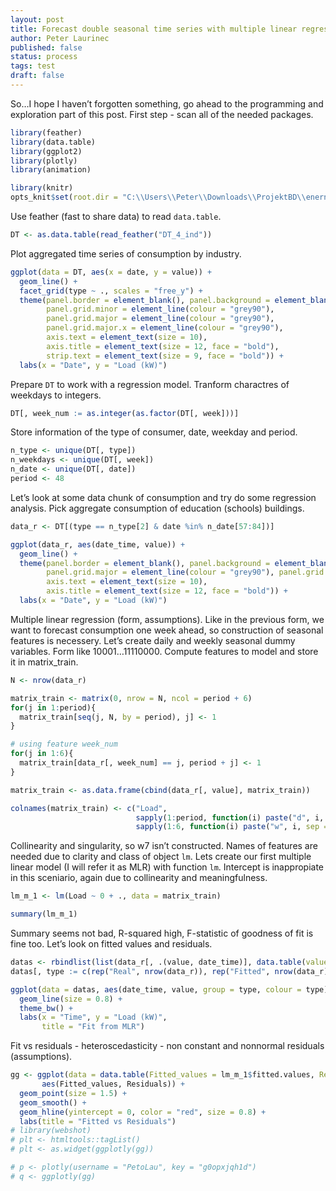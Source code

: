 ```yaml
---
layout: post
title: Forecast double seasonal time series with multiple linear regression in R
author: Peter Laurinec
published: false
status: process
tags: test
draft: false
---
```


So...I hope I haven't forgotten something, go ahead to the programming and exploration part of this post. First step - scan all of the needed packages.
```r
library(feather)
library(data.table)
library(ggplot2)
library(plotly)
library(animation)
```

```r
library(knitr)
opts_knit$set(root.dir = "C:\\Users\\Peter\\Downloads\\ProjektBD\\enernoc\\")
```

Use feather (fast to share data) to read `data.table`.
```r
DT <- as.data.table(read_feather("DT_4_ind"))
```

Plot aggregated time series of consumption by industry.
```r
ggplot(data = DT, aes(x = date, y = value)) +
  geom_line() + 
  facet_grid(type ~ ., scales = "free_y") +
  theme(panel.border = element_blank(), panel.background = element_blank(),
        panel.grid.minor = element_line(colour = "grey90"),
        panel.grid.major = element_line(colour = "grey90"),
        panel.grid.major.x = element_line(colour = "grey90"),
        axis.text = element_text(size = 10),
        axis.title = element_text(size = 12, face = "bold"),
        strip.text = element_text(size = 9, face = "bold")) +
  labs(x = "Date", y = "Load (kW)")
```

Prepare `DT` to work with a regression model. Tranform charactres of weekdays to integers.
```r
DT[, week_num := as.integer(as.factor(DT[, week]))]
```

Store information of the type of consumer, date, weekday and period.
```r
n_type <- unique(DT[, type])
n_weekdays <- unique(DT[, week])
n_date <- unique(DT[, date])
period <- 48
```

Let's look at some data chunk of consumption and try do some regression analysis. Pick aggregate consumption of education (schools) buildings.
```r
data_r <- DT[(type == n_type[2] & date %in% n_date[57:84])]

ggplot(data_r, aes(date_time, value)) +
  geom_line() +
  theme(panel.border = element_blank(), panel.background = element_blank(), panel.grid.minor = element_line(colour = "grey90"),
        panel.grid.major = element_line(colour = "grey90"), panel.grid.major.x = element_line(colour = "grey90"),
        axis.text = element_text(size = 10),
        axis.title = element_text(size = 12, face = "bold")) +
  labs(x = "Date", y = "Load (kW)")
```

Multiple linear regression (form, assumptions). Like in the previous form, we want to forecast consumption one week ahead,
so construction of seasonal features is necessery. Let's create daily and weekly seasonal dummy variables. Form like 10001...11110000.
Compute features to model and store it in matrix_train.
```r
N <- nrow(data_r)

matrix_train <- matrix(0, nrow = N, ncol = period + 6)
for(j in 1:period){
  matrix_train[seq(j, N, by = period), j] <- 1
}

# using feature week_num
for(j in 1:6){
  matrix_train[data_r[, week_num] == j, period + j] <- 1
}

matrix_train <- as.data.frame(cbind(data_r[, value], matrix_train))

colnames(matrix_train) <- c("Load",
                            sapply(1:period, function(i) paste("d", i, sep = "")),
                            sapply(1:6, function(i) paste("w", i, sep = "")))
```

Collinearity and singularity, so w7 isn't constructed. Names of features are needed due to clarity and class of object `lm`.
Lets create our first multiple linear model (I will refer it as MLR) with function `lm`. Intercept is inappropiate in this sceniario, again due to collinearity and meaningfulness.

```r
lm_m_1 <- lm(Load ~ 0 + ., data = matrix_train)
```

```r
summary(lm_m_1)
```

Summary seems not bad, R-squared high, F-statistic of goodness of fit is fine too.
Let's look on fitted values and residuals.

```r
datas <- rbindlist(list(data_r[, .(value, date_time)], data.table(value = lm_m_1$fitted.values, data_time = data_r[, date_time])))
datas[, type := c(rep("Real", nrow(data_r)), rep("Fitted", nrow(data_r)))]

ggplot(data = datas, aes(date_time, value, group = type, colour = type)) +
  geom_line(size = 0.8) +
  theme_bw() +
  labs(x = "Time", y = "Load (kW)",
       title = "Fit from MLR")
```

Fit vs residuals - heteroscedasticity - non constant and nonnormal residuals (assumptions).
```r
gg <- ggplot(data = data.table(Fitted_values = lm_m_1$fitted.values, Residuals = lm_m_1$residuals),
       aes(Fitted_values, Residuals)) +
  geom_point(size = 1.5) +
  geom_smooth() +
  geom_hline(yintercept = 0, color = "red", size = 0.8) +
  labs(title = "Fitted vs Residuals")
# library(webshot)
# plt <- htmltools::tagList()
# plt <- as.widget(ggplotly(gg))

# p <- plotly(username = "PetoLau", key = "g0opxjqh1d")
# q <- ggplotly(gg)
```
